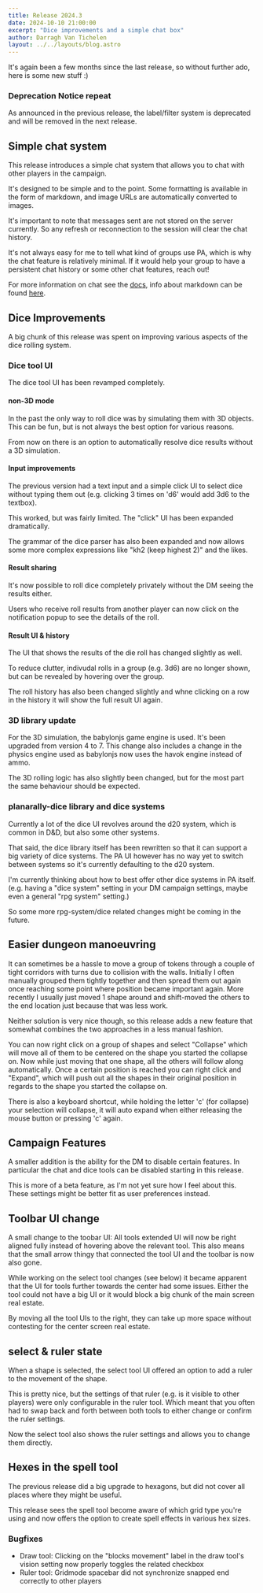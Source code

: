 ```yaml
---
title: Release 2024.3
date: 2024-10-10 21:00:00
excerpt: "Dice improvements and a simple chat box"
author: Darragh Van Tichelen
layout: ../../layouts/blog.astro
---
```


It's again been a few months since the last release, so without further ado, here is some new stuff :)

### Deprecation Notice repeat

As announced in the previous release, the label/filter system is deprecated and will be removed in the next release.

## Simple chat system

This release introduces a simple chat system that allows you to chat with other players in the campaign.

It's designed to be simple and to the point. Some formatting is available in the form of markdown, and image URLs are automatically converted to images.

It's important to note that messages sent are not stored on the server currently. So any refresh or reconnection to the session will clear the chat history.

It's not always easy for me to tell what kind of groups use PA, which is why the chat feature is relatively minimal.
If it would help your group to have a persistent chat history or some other chat features, reach out!

For more information on chat see the [docs](../../docs/game/chat), info about markdown can be found [here](../../learn/dm/Markdown_Tutorial/markdown/).

## Dice Improvements

A big chunk of this release was spent on improving various aspects of the dice rolling system.

### Dice tool UI

The dice tool UI has been revamped completely.

#### non-3D mode

In the past the only way to roll dice was by simulating them with 3D objects.
This can be fun, but is not always the best option for various reasons.

From now on there is an option to automatically resolve dice results without a 3D simulation.

#### Input improvements

The previous version had a text input and a simple click UI to select dice without typing them out (e.g. clicking 3 times on 'd6' would add 3d6 to the textbox).

This worked, but was fairly limited. The "click" UI has been expanded dramatically.

The grammar of the dice parser has also been expanded and now allows some more complex expressions like "kh2 (keep highest 2)" and the likes.

#### Result sharing

It's now possible to roll dice completely privately without the DM seeing the results either.

Users who receive roll results from another player can now click on the notification popup to see the details of the roll.

#### Result UI & history

The UI that shows the results of the die roll has changed slightly as well.

To reduce clutter, indivudal rolls in a group (e.g. 3d6) are no longer shown, but can be revealed by hovering over the group.

The roll history has also been changed slightly and whne clicking on a row in the history it will show the full result UI again.

### 3D library update

For the 3D simulation, the babylonjs game engine is used. It's been upgraded from version 4 to 7.
This change also includes a change in the physics engine used as babylonjs now uses the havok engine instead of ammo.

The 3D rolling logic has also slightly been changed, but for the most part the same behaviour should be expected.

### planarally-dice library and dice systems

Currently a lot of the dice UI revolves around the d20 system, which is common in D&D, but also some other systems.

That said, the dice library itself has been rewritten so that it can support a big variety of dice systems.
The PA UI however has no way yet to switch between systems so it's currently defaulting to the d20 system.

I'm currently thinking about how to best offer other dice systems in PA itself.
(e.g. having a "dice system" setting in your DM campaign settings, maybe even a general "rpg system" setting.)

So some more rpg-system/dice related changes might be coming in the future.

## Easier dungeon manoeuvring

It can sometimes be a hassle to move a group of tokens through a couple of tight corridors with turns due to collision with the walls.
Initially I often manually grouped them tightly together and then spread them out again once reaching some point where position became important again.
More recently I usually just moved 1 shape around and shift-moved the others to the end location just because that was less work.

Neither solution is very nice though, so this release adds a new feature that somewhat combines the two approaches in a less manual fashion.

You can now right click on a group of shapes and select "Collapse" which will move all of them to be centered on the shape you started the collapse on.
Now while just moving that one shape, all the others will follow along automatically. Once a certain position is reached you can right click and "Expand",
which will push out all the shapes in their original position in regards to the shape you started the collapse on.

There is also a keyboard shortcut, while holding the letter 'c' (for collapse) your selection will collapse, it will auto expand when either releasing the mouse button or pressing 'c' again.

## Campaign Features

A smaller addition is the ability for the DM to disable certain features.
In particular the chat and dice tools can be disabled starting in this release.

This is more of a beta feature, as I'm not yet sure how I feel about this.
These settings might be better fit as user preferences instead.

## Toolbar UI change

A small change to the toobar UI: All tools extended UI will now be right aligned fully instead of hovering above the relevant tool.
This also means that the small arrow thingy that connected the tool UI and the toolbar is now also gone.

While working on the select tool changes (see below) it became apparent that the UI for tools further towards the center had some issues.
Either the tool could not have a big UI or it would block a big chunk of the main screen real estate.

By moving all the tool UIs to the right, they can take up more space without contesting for the center screen real estate.

## select & ruler state

When a shape is selected, the select tool UI offered an option to add a ruler to the movement of the shape.

This is pretty nice, but the settings of that ruler (e.g. is it visible to other players) were only configurable in the ruler tool.
Which meant that you often had to swap back and forth between both tools to either change or confirm the ruler settings.

Now the select tool also shows the ruler settings and allows you to change them directly.

## Hexes in the spell tool

The previous release did a big upgrade to hexagons, but did not cover all places where they might be useful.

This release sees the spell tool become aware of which grid type you're using and now offers the option to create spell effects in various hex sizes.

### Bugfixes

-   Draw tool: Clicking on the "blocks movement" label in the draw tool's vision setting now properly toggles the related checkbox
-   Ruler tool: Gridmode spacebar did not synchronize snapped end correctly to other players
